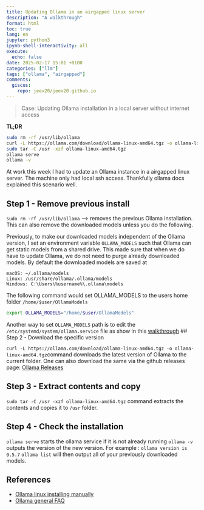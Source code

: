 ```yaml
---
title: Updating Ollama in an airgapped linux server
description: "A walkthrough"
format: html
toc: true
lang: en
jupyter: python3
ipynb-shell-interactivity: all
execute:
  echo: false
date: 2025-02-17 15:01 +0100
categories: ["llm"]
tags: ["ollama", "airgapped"]
comments:
  giscus:
    repo: jeev20/jeev20.github.io
---
```




> Case: Updating Ollama installation in a local server without internet access 



**TL;DR** 
```.bash
sudo rm -rf /usr/lib/ollama 
curl -L https://ollama.com/download/ollama-linux-amd64.tgz -o ollama-linux-amd64.tgz
sudo tar -C /usr -xzf ollama-linux-amd64.tgz 
ollama serve
ollama -v
```



At work this week I had to update an Ollama instance in a airgapped linux server. The machine only had local ssh access. Thankfully ollama docs explained this scenario well. 

## Step 1 - Remove previous install
`sudo rm -rf /usr/lib/ollama` --> removes the previous Ollama installation. This can also remove the downloaded models unless you do the following.

Previously, to make our downloaded models independent of the Ollama version, I set an environment variable `OLLAMA_MODELS` such that Ollama can get static models from a shared drive. This made sure that when we do have to update Ollama, we do not need to purge already downloaded models. 
By default the downloaded models are saved at 

```.plaintext
macOS: ~/.ollama/models
Linux: /usr/share/ollama/.ollama/models
Windows: C:\Users\%username%\.ollama\models
```



The following command would set OLLAMA_MODELS to the users home folder `/home/$user/OllamaModels`

```.bash
export OLLAMA_MODELS="/home/$user/OllamaModels"
```

Another way to set `OLLAMA_MODELS` path is to edit the `/etc/systemd/system/ollama.service` file as show in this [walkthrough](https://github.com/ollama/ollama/blob/main/docs/linux.md)
## Step 2 - Download the specific version 

`curl -L https://ollama.com/download/ollama-linux-amd64.tgz -o ollama-linux-amd64.tgz`command downloads the latest version of Ollama to the current folder.
One can also download the same via the github releases page: [Ollama Releases](https://github.com/ollama/ollama/releases)


## Step 3 - Extract contents and copy 
`sudo tar -C /usr -xzf ollama-linux-amd64.tgz` command extracts the contents and copies it to `/usr` folder. 

## Step 4 - Check the installation
`ollama serve` starts the ollama service if it is not already running
`ollama -v` outputs the version of the new version. For example : `ollama version is 0.5.7`
`ollama list` will then output all of your previously downloaded models.



## References

* [Ollama linux installing manually](https://github.com/ollama/ollama/blob/main/docs/linux.md)
* [Ollama general FAQ](https://github.com/ollama/ollama/blob/main/docs/faq.md)

